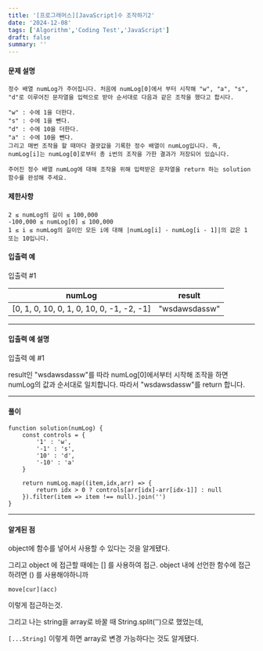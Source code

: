 ```yaml
---
title: '[프로그래머스][JavaScript]수 조작하기2'
date: '2024-12-08'
tags: ['Algorithm','Coding Test','JavaScript']
draft: false
summary: ''
---
```

#### 문제 설명
    정수 배열 numLog가 주어집니다. 처음에 numLog[0]에서 부터 시작해 "w", "a", "s", "d"로 이루어진 문자열을 입력으로 받아 순서대로 다음과 같은 조작을 했다고 합시다.

    "w" : 수에 1을 더한다.
    "s" : 수에 1을 뺀다.
    "d" : 수에 10을 더한다.
    "a" : 수에 10을 뺀다.
    그리고 매번 조작을 할 때마다 결괏값을 기록한 정수 배열이 numLog입니다. 즉, numLog[i]는 numLog[0]로부터 총 i번의 조작을 가한 결과가 저장되어 있습니다.
    
    주어진 정수 배열 numLog에 대해 조작을 위해 입력받은 문자열을 return 하는 solution 함수를 완성해 주세요.
#### 제한사항
````
2 ≤ numLog의 길이 ≤ 100,000
-100,000 ≤ numLog[0] ≤ 100,000
1 ≤ i ≤ numLog의 길이인 모든 i에 대해 |numLog[i] - numLog[i - 1]|의 값은 1 또는 10입니다.
````
#### 입출력 예
입출력 #1

|numLog	|result|
|----|-----|
|[0, 1, 0, 10, 0, 1, 0, 10, 0, -1, -2, -1]|	"wsdawsdassw"|

---
#### 입출력 예 설명
입출력 예 #1

result인 "wsdawsdassw"를 따라 numLog[0]에서부터 시작해 조작을 하면 numLog의 값과 순서대로 일치합니다. 
따라서 "wsdawsdassw"를 return 합니다.



---
#### 풀이
````
function solution(numLog) {
    const controls = {
        '1' : 'w',
        '-1' : 's',
        '10' : 'd',
        '-10' : 'a'
    }
    
    return numLog.map((item,idx,arr) => {
        return idx > 0 ? controls[arr[idx]-arr[idx-1]] : null
    }).filter(item => item !== null).join('')
}
````
---
#### 알게된 점
object에 함수를 넣어서 사용할 수 있다는 것을 알게됐다.

그리고 object 에 접근할 때에는 [] 를 사용하여 접근.
object 내에 선언한 함수에 접근하려면 () 를 사용해야하니까

`move[cur](acc)`

이렇게 접근하는것.

그리고 나는 string을 array로 바꿀 때 String.split('')으로 했었는데,

`[...String]` 이렇게 하면 array로 변경 가능하다는 것도 알게됐다.